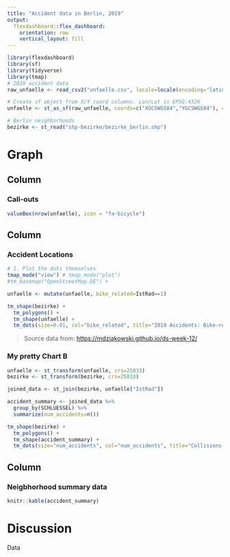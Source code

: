 ```yaml
---
title: "Accident data in Berlin, 2019"
output: 
  flexdashboard::flex_dashboard:
    orientation: row
    vertical_layout: fill
---
```


```r
library(flexdashboard)
library(sf)
library(tidyverse)
library(tmap)
# 2019 accident data
raw_unfaelle <- read_csv2("unfaelle.csv", locale=locale(encoding="latin1"))

# Create sf object from X/Y coord columns. Lon/Lat is EPSG:4326
unfaelle <- st_as_sf(raw_unfaelle, coords=c("XGCSWGS84","YGCSWGS84"), crs=4326)

# Berlin neighborhoods
bezirke <- st_read("shp-bezirke/bezirke_berlin.shp")
```

Graph
======

Column {data-width=100}
-----------------------------------------------------------------------

### Call-outs
```r
valueBox(nrow(unfaelle), icon = "fa-bicycle")

```

Column {data-width=500}
-----------------------------------------------------------------------

### Accident Locations

```r

# 1. Plot the dots themselves
tmap_mode("view") # tmap_mode("plot")
#tm_basemap("OpenStreetMap.DE") +

unfaelle <- mutate(unfaelle, bike_related=IstRad==1)

tm_shape(bezirke) +
  tm_polygons() +
  tm_shape(unfaelle) +
  tm_dots(size=0.01, col="bike_related", title="2019 Accidents: Bike-related?")
```

> Source data from: <https://mdziakowski.github.io/ds-week-12/>

### My pretty Chart B

```r
unfaelle <- st_transform(unfaelle, crs=25833)
bezirke <- st_transform(bezirke, crs=25833)

joined_data <- st_join(bezirke, unfaelle["IstRad"])

accident_summary <- joined_data %>%
  group_by(SCHLUESSEL) %>%
  summarize(num_accidents=n())

tm_shape(bezirke) +
  tm_polygons() +
  tm_shape(accident_summary) +
  tm_dots(size="num_accidents", col="num_accidents", title="Collisions by Neighborhood, 2019")

```

Column {data-width=100}
-----------------------------------------------------------------------

### Neigbhorhood summary data

```r
knitr::kable(accident_summary)
```

Discussion
==========

Data
